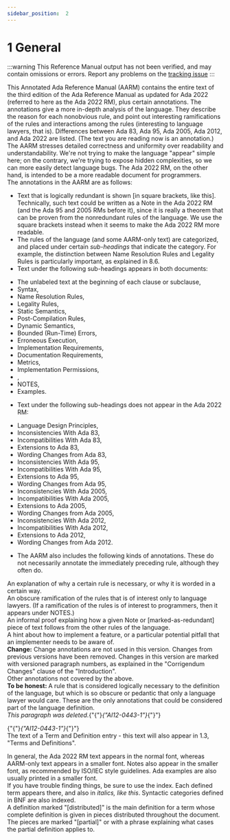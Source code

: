 ---
sidebar_position:  2
---

# 1 General

:::warning
This Reference Manual output has not been verified,
and may contain omissions or errors.
Report any problems on the [tracking issue](https://github.com/ada-lang-io/ada-lang-io/issues/20)
:::


<Admonition type="aarm" aarm="discussion" title="Discussion: ">
<strong></strong>This Annotated Ada Reference Manual (AARM) contains the entire text of the third edition of the Ada Reference Manual as updated for Ada 2022 (referred to here as the Ada 2022 RM), plus certain annotations. The annotations give a more in-depth analysis of the language. They describe the reason for each nonobvious rule, and point out interesting ramifications of the rules and interactions among the rules (interesting to language lawyers, that is). Differences between Ada 83, Ada 95, Ada 2005, Ada 2012, and Ada 2022 are listed. (The text you are reading now is an annotation.)<br /></Admonition>

<Admonition type="aarm" aarm="note" title="Note: ">
The AARM stresses detailed correctness and uniformity over readability and understandability. We're not trying to make the language "appear" simple here; on the contrary, we're trying to expose hidden complexities, so we can more easily detect language bugs. The Ada 2022 RM, on the other hand, is intended to be a more readable document for programmers.<br /></Admonition>

<Admonition type="aarm" aarm="note" title="Note: ">
The annotations in the AARM are as follows: <br /></Admonition>

<ul>
<li>Text that is logically redundant is shown [in square brackets, like this]. Technically, such text could be written as a Note in the Ada 2022 RM (and the Ada 95 and 2005 RMs before it), since it is really a theorem that can be proven from the nonredundant rules of the language. We use the square brackets instead when it seems to make the Ada 2022 RM more readable.<br /></li>
<li>The rules of the language (and some AARM-only text) are categorized, and placed under certain <em>sub-headings</em> that indicate the category. For example, the distinction between Name Resolution Rules and Legality Rules is particularly important, as explained in 8.6.<br /></li>
<li>Text under the following sub-headings appears in both documents: <br /></li>
</ul>
<ul>
<li>The unlabeled text at the beginning of each clause or subclause,<br /></li>
<li>Syntax,<br /></li>
<li>Name Resolution Rules,<br /></li>
<li>Legality Rules,<br /></li>
<li>Static Semantics,<br /></li>
<li>Post-Compilation Rules,<br /></li>
<li>Dynamic Semantics,<br /></li>
<li>Bounded (Run-Time) Errors,<br /></li>
<li>Erroneous Execution,<br /></li>
<li>Implementation Requirements,<br /></li>
<li>Documentation Requirements,<br /></li>
<li>Metrics,<br /></li>
<li>Implementation Permissions,<br /></li>
<li>,<br /></li>
<li>NOTES,<br /></li>
<li>Examples. <br /></li>
</ul>
<ul>
<li>Text under the following sub-headings does not appear in the Ada 2022 RM: <br /></li>
</ul>
<ul>
<li>Language Design Principles,<br /></li>
<li>Inconsistencies With Ada 83,<br /></li>
<li>Incompatibilities With Ada 83,<br /></li>
<li>Extensions to Ada 83,<br /></li>
<li>Wording Changes from Ada 83,<br /></li>
<li>Inconsistencies With Ada 95,<br /></li>
<li>Incompatibilities With Ada 95,<br /></li>
<li>Extensions to Ada 95,<br /></li>
<li>Wording Changes from Ada 95,<br /></li>
<li>Inconsistencies With Ada 2005,<br /></li>
<li>Incompatibilities With Ada 2005,<br /></li>
<li>Extensions to Ada 2005,<br /></li>
<li>Wording Changes from Ada 2005,<br /></li>
<li>Inconsistencies With Ada 2012,<br /></li>
<li>Incompatibilities With Ada 2012,<br /></li>
<li>Extensions to Ada 2012,<br /></li>
<li>Wording Changes from Ada 2012. <br /></li>
</ul>
<ul>
<li>The AARM also includes the following kinds of annotations. These do not necessarily annotate the immediately preceding rule, although they often do. <br /></li>
</ul>
<Admonition type="aarm" aarm="reason" title="Reason: ">
<strong></strong>An explanation of why a certain rule is necessary, or why it is worded in a certain way. <br /></Admonition>

<Admonition type="aarm" aarm="ramification" title="Ramification: ">
<strong></strong>An obscure ramification of the rules that is of interest only to language lawyers. (If a ramification of the rules is of interest to programmers, then it appears under NOTES.) <br /></Admonition>

<Admonition type="aarm" aarm="proof" title="Proof: ">
<strong></strong>An informal proof explaining how a given Note or [marked-as-redundant] piece of text follows from the other rules of the language. <br /></Admonition>

<Admonition type="aarm" aarm="implementation-note" title="Implementation Note: ">
<strong></strong>A hint about how to implement a feature, or a particular potential pitfall that an implementer needs to be aware of.<br /></Admonition>

<Admonition type="aarm" aarm="note" title="Note: ">
<strong>Change:</strong> Change annotations are not used in this version. Changes from previous versions have been removed. Changes in this version are marked with versioned paragraph numbers, as explained in the "Corrigendum Changes" clause of the "Introduction". <br /></Admonition>

<Admonition type="aarm" aarm="discussion" title="Discussion: ">
<strong></strong>Other annotations not covered by the above. <br /></Admonition>

<Admonition type="aarm" aarm="note" title="Note: ">
<strong>To be honest: </strong>A rule that is considered logically necessary to the definition of the language, but which is so obscure or pedantic that only a language lawyer would care. These are the only annotations that could be considered part of the language definition. <br /></Admonition>

<Admonition type="aarm" aarm="note" title="Note: ">
<em>This paragraph was deleted.</em>{"{"}<em>{"AI12-0443-1"}</em>{"}"} <br /></Admonition>

<p>{"{"}<em>{"AI12-0443-1"}</em>{"}"} <br />The text of a Term and Definition entry - this text will also appear in 1.3, "Terms and Definitions". <br /></p>

<Admonition type="aarm" aarm="discussion" title="Discussion: ">
<strong></strong>In general, the Ada 2022 RM text appears in the normal font, whereas AARM-only text appears in a smaller font. Notes also appear in the smaller font, as recommended by ISO/IEC style guidelines. Ada examples are also usually printed in a smaller font.<br /></Admonition>

<Admonition type="aarm" aarm="note" title="Note: ">
If you have trouble finding things, be sure to use the index. Each defined term appears there, and also in <em>italics, like this</em>. Syntactic categories defined in BNF are also indexed.<br /></Admonition>

<Admonition type="aarm" aarm="note" title="Note: ">
A definition marked "[distributed]" is the main definition for a term whose complete definition is given in pieces distributed throughout the document. The pieces are marked "[partial]" or with a phrase explaining what cases the partial definition applies to. <br /></Admonition>

